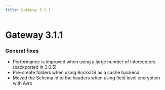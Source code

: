 ```yaml
---
title: Gateway 3.1.1
---
```

# Gateway 3.1.1

### General fixes 

- Performance is improved when using a large number of interceptors (backported in 3.0.5)
- Pre-create folders when using RocksDB as a cache backend
- Moved the Schema Id to the headers when using field level encryption with Avro

